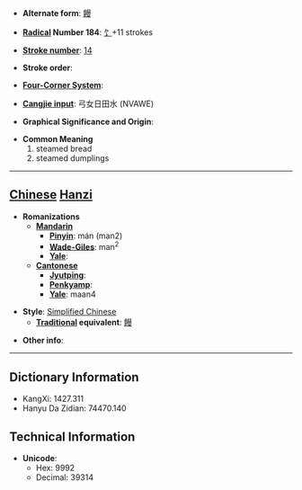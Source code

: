 * '''Alternate form''': [[饅]]

* '''[[Wiktionary:Chinese radical index| Radical]] Number 184''': [[Wiktionary:Chinese radical index 饣|饣]]+11 strokes

* '''[[Wiktionary:Chinese total strokes index|Stroke number]]''': [[Wiktionary:Chinese total strokes index 14|14]]

* '''Stroke order''': 

* '''[[Wiktionary:Chinese four corner index|Four-Corner System]]''': 

* '''[[Wiktionary:Chinese Cangjie index|Cangjie input]]''': 弓女日田水 (NVAWE)

* '''Graphical Significance and Origin''': 

* '''Common Meaning'''
*#steamed bread
*# steamed dumplings


----

== [[Chinese]] [[Hanzi]] ==

* '''Romanizations'''
** '''[[Mandarin]]'''
*** '''[[Pinyin]]''': mán (man2)
*** '''[[Wade-Giles]]''': man<sup>2</sup>
*** '''[[Yale]]''': 
** '''[[Cantonese]]'''
*** '''[[Jyutping]]''':
*** '''[[Penkyamp]]''': 
*** '''[[Yale]]''': maan4

* '''Style''': [[Simplified Chinese]] 
** '''[[Traditional Chinese|Traditional]] equivalent''': [[饅]]

* '''Other info''': 

----

== Dictionary Information ==

* KangXi: 1427.311
* Hanyu Da Zidian: 74470.140

== Technical Information ==

* '''Unicode''':
** Hex: 9992
** Decimal: 39314